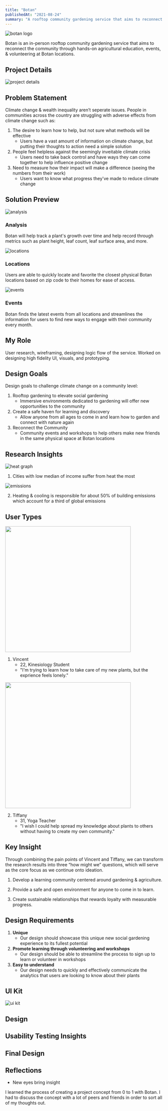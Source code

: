```yaml
---
title: "Botan"
publishedAt: "2021-08-24"
summary: "A rooftop community gardening service that aims to reconnect the community through hands-on agricultural education, events, & volunteering."
---
```


![botan logo](https://raw.githubusercontent.com/vector-y/mdx-portfolio/main/public/Botan%20Logo.png)

Botan is an in-person rooftop community gardening service that aims to reconnect the community through hands-on agricultural education, events, & volunteering at Botan locations.

## Project Details

![project details](https://raw.githubusercontent.com/vector-y/mdx-portfolio/main/public/Project-Botan.png)

## Problem Statement

Climate change & wealth inequality aren’t seperate issues. People in communities across the country are struggling with adverse effects from climate change such as:

1. The desire to learn how to help, but not sure what methods will be effective
   - Users have a vast amount of information on climate change, but putting their thoughts to action need a simple solution
2. People feel helpless against the seemingly inveitable climate crisis
   - Users need to take back control and have ways they can come together to help influence positive change
3. Need to measure how their impact will make a difference (seeing the numbers from their work)
   - Users want to know what progress they've made to reduce climate change

## Solution Preview

![analysis](https://raw.githubusercontent.com/vector-y/mdx-portfolio/main/public/MacBook%20Pro%2014%20Analysis.png)

### Analysis

Botan will help track a plant's growth over time and help record through metrics such as plant height, leaf count, leaf surface area, and more.

![locations](https://raw.githubusercontent.com/vector-y/mdx-portfolio/main/public/MacBook%20Pro%2014%20Locations.png)

### Locations

Users are able to quickly locate and favorite the closest physical Botan locations based on zip code to their homes for ease of access.

![events](https://raw.githubusercontent.com/vector-y/mdx-portfolio/main/public/MacBook%20Pro%2014%20Events.png)

### Events

Botan finds the latest events from all locations and streamlines the information for users to find new ways to engage with their community every month.

## My Role

User research, wireframing, designing logic flow of the service. Worked on designing high fidelity UI, visuals, and prototyping.

## Design Goals

Design goals to challenge climate change on a community level:

1. Rooftop gardening to elevate social gardening
   - Immersive environments dedicated to gardening will offer new opportunities to the community
2. Create a safe haven for learning and discovery
   - Allow anyone from all ages to come in and learn how to garden and connect with nature again
3. Reconnect the Community
   - Community events and workshops to help others make new friends in the same physical space at Botan locations

## Research Insights

![heat graph](https://raw.githubusercontent.com/vector-y/mdx-portfolio/main/public/heat%20data.png)

1. Cities with low median of income suffer from heat the most

![emissions](https://raw.githubusercontent.com/vector-y/mdx-portfolio/main/public/building%20emissions.png)

2. Heating & cooling is responsible for about 50% of building emissions which account for a third of global emissions

## User Types

<img src="./ArcaneVi.png" width="400" />

1. Vincent
   - 22, Kinesiology Student
   - "I'm trying to learn how to take care of my new plants, but the exprience feels lonely."

<img src="Yoru.png" width="400" />

2. Tiffany
   - 31, Yoga Teacher
   - "I wish I could help spread my knowledge about plants to others without having to create my own community."

## Key Insight

Through combining the pain points of Vincent and Tiffany, we can transform the research results into three “how might we” questions, which will serve as the core focus as we continue onto ideation.

1. Develop a learning community centered around gardening & agriculture.

2. Provide a safe and open environment for anyone to come in to learn.

3. Create sustainable relationships that rewards loyalty with measurable progress.

## Design Requirements

1. **Unique**
   - Our design should showcase this unique new social gardening experience to its fullest potential
2. **Promote learning through volunteering and workshops**
   - Our design should be able to streamline the process to sign up to learn or volunteer in workshops
3. **Easy to understand**
   - Our design needs to quickly and effectively communicate the analytics that users are looking to know about their plants

## UI Kit

![ui kit](https://raw.githubusercontent.com/vector-y/mdx-portfolio/main/public/UI%20Kit.png)

## Design

## Usability Testing Insights

## Final Design

## Reflections

- New eyes bring insight

I learned the process of creating a project concept from 0 to 1 with Botan. I had to discuss the concept with a lot of peers and friends in order to sort all of my thoughts out.
